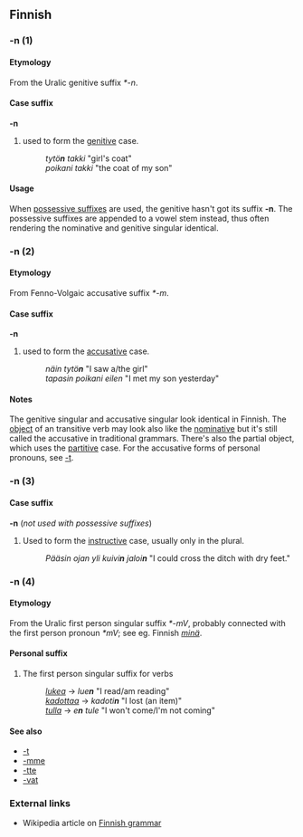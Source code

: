 ==Finnish==

===-n (1)===

====Etymology====

From the Uralic genitive suffix ''*-n''.

====Case suffix====
'''-n''' 

# used to form the [[genitive]] case.
#: ''tytö<b>n</b> takki'' "girl's coat"
#: ''poikani takki'' "the coat of my son"

====Usage====
When [[possessive suffix]]es are used, the genitive hasn't got its suffix '''-n'''. The possessive suffixes are appended to a vowel stem instead, thus often rendering the nominative and genitive singular identical.

===-n (2)===

====Etymology====

From Fenno-Volgaic accusative suffix ''*-m''.

====Case suffix====
'''-n'''

# used to form the [[accusative]] case.
#: ''näin tytö<b>n</b>'' "I saw a/the girl"
#: ''tapasin poikani eilen'' "I met my son yesterday"

====Notes====
The genitive singular and accusative singular look identical in Finnish. The [[object]] of an transitive verb may look also like the [[nominative]] but it's still called the accusative in traditional grammars. There's also the partial object, which uses the [[partitive]] case. For the accusative forms of personal pronouns, see [[-t#Finnish|-t]].

===-n (3)===

====Case suffix====
'''-n''' (''not used with possessive suffixes'')

# Used to form the [[instructive]] case, usually only in the plural.
#:''Pääsin ojan yli kuivi<b>n</b> jaloi<b>n</b>'' "I could cross the ditch with dry feet."

===-n (4)===

====Etymology====

From the Uralic first person singular suffix ''*-mV'', probably connected with the first person pronoun ''*mV''; see eg. Finnish ''[[minä]]''.

====Personal suffix====

# The first person singular suffix for verbs
#: ''[[lukea]]'' -> ''lue<b>n</b>'' "I read/am reading" 
#: ''[[kadottaa]]'' -> ''kadoti<b>n</b>'' "I lost (an item)"
#: ''[[tulla]]'' -> ''e<b>n</b> tule'' "I won't come/I'm not coming"

====See also====
*[[-t#Finnish|-t]]
*[[-mme#Finnish|-mme]]
*[[-tte#Finnish|-tte]]
*[[-vat#Finnish|-vat]]

===External links===
*Wikipedia article on [[w:Finnish grammar|Finnish grammar]]